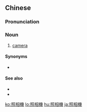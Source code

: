 {{also|照相机}}
==Chinese==
{{zh-forms|s=照相机|type=21}}

===Pronunciation===
{{zh-pron
|m=zhàoxiàngjī
|c=ziu3 soeng3-2 gei1
|cat=n
}}

===Noun===
{{zh-noun}}

# [[camera]] {{zh-mw|m:個|m:架|m:部|m:臺|m:隻}}

====Synonyms====
* {{zh-l|相機}}

====See also====
* {{zh-l|拍照}}
* {{zh-l|照相}}

{{zh-cat|Intermediate}}

[[ko:照相機]]
[[lo:照相機]]
[[hu:照相機]]
[[ja:照相機]]